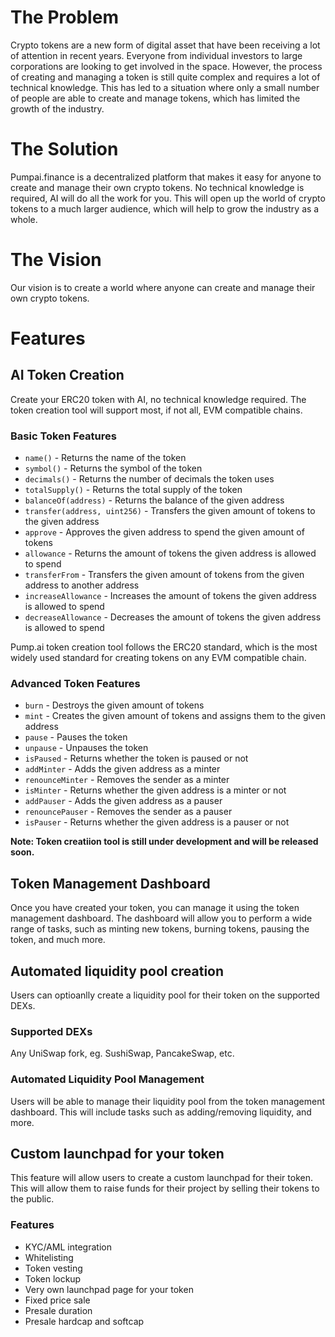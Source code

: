 
<Introduction />

# The Problem

Crypto tokens are a new form of digital asset that have been receiving a lot of attention in recent years.
Everyone from individual investors to large corporations are looking to get involved in the space.
However, the process of creating and managing a token is still quite complex and requires a lot of technical knowledge.
This has led to a situation where only a small number of people are able to create and manage tokens, which has limited the growth of the industry.

# The Solution

Pumpai.finance is a decentralized platform that makes it easy for anyone to create and manage their own crypto tokens.
No technical knowledge is required, AI will do all the work for you.
This will open up the world of crypto tokens to a much larger audience, which will help to grow the industry as a whole.

# The Vision

Our vision is to create a world where anyone can create and manage their own crypto tokens.

# Features

## AI Token Creation

Create your ERC20 token with AI, no technical knowledge required.
The token creation tool will support most, if not all, EVM compatible chains.

### Basic Token Features
- `name()` - Returns the name of the token
- `symbol()` - Returns the symbol of the token
- `decimals()` - Returns the number of decimals the token uses
- `totalSupply()` - Returns the total supply of the token
- `balanceOf(address)` - Returns the balance of the given address
- `transfer(address, uint256)` - Transfers the given amount of tokens to the given address
- `approve` - Approves the given address to spend the given amount of tokens
- `allowance` - Returns the amount of tokens the given address is allowed to spend
- `transferFrom` - Transfers the given amount of tokens from the given address to another address
- `increaseAllowance` - Increases the amount of tokens the given address is allowed to spend
- `decreaseAllowance` - Decreases the amount of tokens the given address is allowed to spend

Pump.ai token creation tool follows the ERC20 standard, which is the most widely used standard for creating tokens on any EVM compatible chain.

### Advanced Token Features
- `burn` - Destroys the given amount of tokens
- `mint` - Creates the given amount of tokens and assigns them to the given address
- `pause` - Pauses the token
- `unpause` - Unpauses the token
- `isPaused` - Returns whether the token is paused or not
- `addMinter` - Adds the given address as a minter
- `renounceMinter` - Removes the sender as a minter
- `isMinter` - Returns whether the given address is a minter or not
- `addPauser` - Adds the given address as a pauser
- `renouncePauser` - Removes the sender as a pauser
- `isPauser` - Returns whether the given address is a pauser or not

__Note: Token creatiion tool is still under development and will be released soon.__

## Token Management Dashboard

Once you have created your token, you can manage it using the token management dashboard.
The dashboard will allow you to perform a wide range of tasks, such as minting new tokens, burning tokens, pausing the token, and much more.

## Automated liquidity pool creation

Users can optioanlly create a liquidity pool for their token on the supported DEXs.

### Supported DEXs
Any UniSwap fork, eg. SushiSwap, PancakeSwap, etc.

### Automated Liquidity Pool Management

Users will be able to manage their liquidity pool from the token management dashboard.
This will include tasks such as adding/removing liquidity, and more.

## Custom launchpad for your token

This feature will allow users to create a custom launchpad for their token.
This will allow them to raise funds for their project by selling their tokens to the public.

### Features
- KYC/AML integration
- Whitelisting
- Token vesting
- Token lockup
- Very own launchpad page for your token
- Fixed price sale
- Presale duration
- Presale hardcap and softcap

